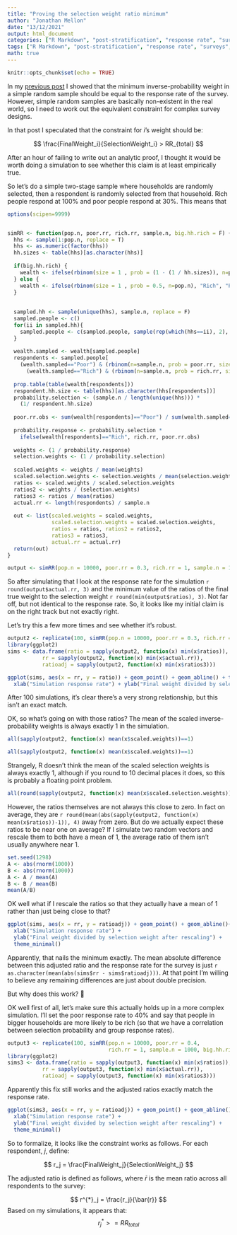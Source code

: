 ```yaml
---
title: "Proving the selection weight ratio minimum"
author: "Jonathan Mellon"
date: "13/12/2021"
output: html_document
categories: ["R Markdown", "post-stratification", "response rate", "surveys", "weighting", "raking"]
tags: ["R Markdown", "post-stratification", "response rate", "surveys", "weighting", "raking"]
math: true
---
```


```r
knitr::opts_chunk$set(echo = TRUE)
```

In my [previous post](https://www.filedrawer.blog/post/minimum-post-strat-weight-is-response-rate/) I showed that the minimum inverse-probability weight in a simple random sample should be equal to the response rate of the survey. However, simple random samples are basically non-existent in the real world, so I need to work out the equivalent constraint for complex survey designs. 

In that post I speculated that the constraint for $i$'s weight should be:

$$
\frac{FinalWeight_i}{SelectionWeight_i} > RR_{total}
$$

After an hour of failing to write out an analytic proof, I thought it would be worth doing a simulation to see whether this claim is at least empirically true.

So let's do a simple two-stage sample where households are randomly selected, then a respondent is randomly selected from that household. Rich people respond at 100% and poor people respond at 30%. This means that 

```r
options(scipen=9999)


simRR <- function(pop.n, poor.rr, rich.rr, sample.n, big.hh.rich = F) {
  hhs <- sample(1:pop.n, replace = T)
  hhs <- as.numeric(factor(hhs))
  hh.sizes <- table(hhs)[as.character(hhs)]
  
  if(big.hh.rich) {
    wealth <- ifelse(rbinom(size = 1 , prob = (1 - (1 / hh.sizes)), n=pop.n), "Rich", "Poor")
  } else {
    wealth <- ifelse(rbinom(size = 1 , prob = 0.5, n=pop.n), "Rich", "Poor")
  }
  
  
  sampled.hh <- sample(unique(hhs), sample.n, replace = F)
  sampled.people <- c()
  for(ii in sampled.hh){
    sampled.people <- c(sampled.people, sample(rep(which(hhs==ii), 2), 1))
  }
  
  wealth.sampled <- wealth[sampled.people]
  respondents <- sampled.people[
    (wealth.sampled=="Poor") & (rbinom(n=sample.n, prob = poor.rr, size = 1)==1) | 
      (wealth.sampled=="Rich") & (rbinom(n=sample.n, prob = rich.rr, size = 1)==1)]
  
  prop.table(table(wealth[respondents]))
  respondent.hh.size <- table(hhs)[as.character(hhs[respondents])]
  probability.selection <- (sample.n / length(unique(hhs))) * 
    (1/ respondent.hh.size)
  
  poor.rr.obs <- sum(wealth[respondents]=="Poor") / sum(wealth.sampled=="Poor")
  
  probability.response <- probability.selection * 
    ifelse(wealth[respondents]=="Rich", rich.rr, poor.rr.obs)
  
  weights <- (1 / probability.response)
  selection.weights <- (1 / probability.selection)
  
  scaled.weights <- weights / mean(weights)
  scaled.selection.weights <- selection.weights / mean(selection.weights)
  ratios <- scaled.weights / scaled.selection.weights
  ratios2 <- weights / (selection.weights) 
  ratios3 <- ratios / mean(ratios)
  actual.rr <- length(respondents) / sample.n
  
  out <- list(scaled.weights = scaled.weights, 
              scaled.selection.weights = scaled.selection.weights, 
              ratios = ratios, ratios2 = ratios2,
              ratios3 = ratios3,
              actual.rr = actual.rr)
  return(out)
}

output <- simRR(pop.n = 10000, poor.rr = 0.3, rich.rr = 1, sample.n = 1000, big.hh.rich = F)
```

So after simulating that I look at the response rate for the simulation `r round(output$actual.rr, 3)` and the minimum value of the ratios of the final true weight to the selection weight `r round(min(output$ratios), 3)`. Not far off, but not identical to the response rate. So, it looks like my initial claim is on the right track but not exactly right. 

Let's try this a few more times and see whether it's robust. 

```r
output2 <- replicate(100, simRR(pop.n = 10000, poor.rr = 0.3, rich.rr = 1, sample.n = 1000, big.hh.rich = F), simplify = F)
library(ggplot2)
sims <- data.frame(ratio = sapply(output2, function(x) min(x$ratios)), 
           rr = sapply(output2, function(x) min(x$actual.rr)),
           ratioadj = sapply(output2, function(x) min(x$ratios3)))

ggplot(sims, aes(x = rr, y = ratio)) + geom_point() + geom_abline() + theme_minimal()+ 
  xlab("Simulation response rate") + ylab("Final weight divided by selection weight")

```

After 100 simulations, it's clear there's a very strong relationship, but this isn't an exact match.

OK, so what's going on with those ratios? The mean of the scaled inverse-probability weights is always exactly 1 in the simulation.

```r
all(sapply(output2, function(x) mean(x$scaled.weights))==1)
```
```r
all(sapply(output2, function(x) mean(x$scaled.weights))==1)
```

Strangely, R doesn't think the mean of the scaled selection weights is always exactly 1, although if you round to 10 decimal places it does, so this is probably a floating point problem. 

```r
all(round(sapply(output2, function(x) mean(x$scaled.selection.weights)), 10)==1)
```
However, the ratios themselves are not always this close to zero. In fact on average, they are `r round(mean(abs(sapply(output2, function(x) mean(x$ratios))-1)), 4)` away from zero. But do we actually expect these ratios to be near one on average? If I simulate two random vectors and rescale them to both have a mean of 1, the average ratio of them isn't usually anywhere near 1. 

```r
set.seed(1298)
A <- abs(rnorm(1000))
B <- abs(rnorm(1000))
A <- A / mean(A)
B <- B / mean(B)
mean(A/B)
```
OK well what if I rescale the ratios so that they actually have a mean of 1 rather than just being close to that? 

```r
ggplot(sims, aes(x = rr, y = ratioadj)) + geom_point() + geom_abline()+ 
  xlab("Simulation response rate") + 
  ylab("Final weight divided by selection weight after rescaling") + 
  theme_minimal()
```
Apparently, that nails the minimum exactly. The mean absolute difference between this adjusted ratio and the response rate for the survey is just `r as.character(mean(abs(sims$rr - sims$ratioadj)))`. At that point I'm willing to believe any remaining differences are just about double precision. 

But why does this work? 🤷

OK well first of all, let's make sure this actually holds up in a more complex simulation. I'll set the poor response rate to 40% and say that people in bigger households are more likely to be rich (so that we have a correlation between selection probability and group response rates). 

```r
output3 <- replicate(100, simRR(pop.n = 10000, poor.rr = 0.4, 
                                rich.rr = 1, sample.n = 1000, big.hh.rich = T), simplify = F)
library(ggplot2)
sims3 <- data.frame(ratio = sapply(output3, function(x) min(x$ratios)), 
           rr = sapply(output3, function(x) min(x$actual.rr)),
           ratioadj = sapply(output3, function(x) min(x$ratios3)))
```

Apparently this fix still works and the adjusted ratios exactly match the response rate. 

```r
ggplot(sims3, aes(x = rr, y = ratioadj)) + geom_point() + geom_abline()+ 
  xlab("Simulation response rate") + 
  ylab("Final weight divided by selection weight after rescaling") + 
  theme_minimal()
```

So to formalize, it looks like the constraint works as follows. For each respondent, $j$, define:

$$
r_j = \frac{FinalWeight_j}{SelectionWeight_j}
$$

The adjusted ratio is defined as follows, where $\bar{r}$ is the mean ratio across all respondents to the survey:

$$
r^{*}_j = \frac{r_j}{\bar{r}}
$$
Based on my simulations, it appears that:
$$
r^{*}_{j}>= RR_{total}
$$


